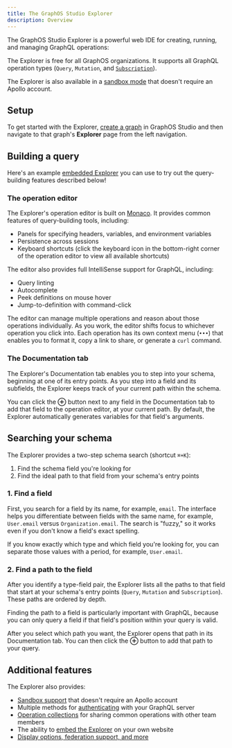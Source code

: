 ```yaml
---
title: The GraphOS Studio Explorer
description: Overview
---
```


The GraphOS Studio Explorer is a powerful web IDE for creating, running, and managing GraphQL operations:

<YouTube youTubeId="j8b0Bda_TIw" />

The Explorer is free for all GraphOS organizations. It supports all GraphQL operation types (`Query`, `Mutation`, and [`Subscription`](./subscriptions-explorer/)).

<Tip>

The Explorer is also available in a [sandbox mode](./sandbox/) that doesn't require an Apollo account.

</Tip>

## Setup

To get started with the Explorer, [create a graph](../quickstart/cloud/#2-create-your-first-supergraph) in GraphOS Studio and then navigate to that graph's **Explorer** page from the left navigation.

## Building a query

Here's an example [embedded Explorer](./embed-explorer/) you can use to try out the query-building features described below!

<EmbeddableExplorer />

### The operation editor

The Explorer's operation editor is built on [Monaco](https://microsoft.github.io/monaco-editor/). It provides common features of query-building tools, including:

- Panels for specifying headers, variables, and environment variables
- Persistence across sessions
- Keyboard shortcuts (click the keyboard icon in the bottom-right corner of the operation editor to view all available shortcuts)

The editor also provides full IntelliSense support for GraphQL, including:

- Query linting
- Autocomplete
- Peek definitions on mouse hover
- Jump-to-definition with command-click

The editor can manage multiple operations and reason about those operations individually. As you work, the editor shifts focus to whichever operation you click into. Each operation has its own context menu (`•••`) that enables you to format it, copy a link to share, or generate a `curl` command.

<!-- vale Apollo.Headings = NO -->

### The Documentation tab

<!-- vale Apollo.Headings = YES -->

The Explorer's Documentation tab enables you to step into your schema, beginning at one of its entry points. As you step into a field and its subfields, the Explorer keeps track of your current path within the schema.

You can click the **⊕** button next to any field in the Documentation tab to add that field to the operation editor, at your current path. By default, the Explorer automatically generates variables for that field's arguments.

## Searching your schema

The Explorer provides a two-step schema search (shortcut `⌘+K`):

1. Find the schema field you're looking for
2. Find the ideal path to that field from your schema's entry points

### 1. Find a field

First, you search for a field by its name, for example, `email`. The interface helps you differentiate between fields with the same name, for example, `User.email` versus `Organization.email`. The search is "fuzzy," so it works even if you don't know a field's exact spelling.

If you know exactly which type and which field you're looking for, you can separate those values with a period, for example, `User.email`.

### 2. Find a path to the field

After you identify a type-field pair, the Explorer lists all the paths to that field that start at your schema's entry points (`Query`, `Mutation` and `Subscription`). These paths are ordered by depth.

<Note>

Finding the path to a field is particularly important with GraphQL, because you can only query a field if that field's position within your query is valid.

</Note>

After you select which path you want, the Explorer opens that path in its Documentation tab. You can then click the **⊕** button to add that path to your query.

## Additional features

The Explorer also provides:

- [Sandbox support](./sandbox/) that doesn't require an Apollo account
- Multiple methods for [authenticating](./connecting-authenticating/) with your GraphQL server
- [Operation collections](./operation-collections/) for sharing common operations with other team members
- The ability to [embed the Explorer](./embed-explorer/) on your own website
- [Display options, federation support, and more](./additional-features/)
